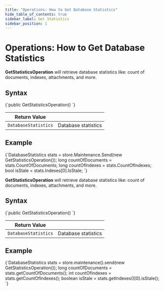 ```yaml
---
title: "Operations: How to Get Database Statistics"
hide_table_of_contents: true
sidebar_label: Get Statistics
sidebar_position: 1
---
```





# Operations: How to Get Database Statistics
<LanguageSwitcher supportedLanguages={supportedLanguages} />
<LanguageContent language="csharp">


**GetStatisticsOperation** will retrieve database statistics like: count of documents, indexes, attachments, and more.

## Syntax

<TabItem value="stats_1" label="stats_1">
<CodeBlock language="csharp">
{`public GetStatisticsOperation()
`}
</CodeBlock>
</TabItem>

| Return Value | |
| ------------- | ----- |
| `DatabaseStatistics` | Database statistics |

## Example

<TabItem value="stats_2" label="stats_2">
<CodeBlock language="csharp">
{`DatabaseStatistics stats = store.Maintenance.Send(new GetStatisticsOperation());
long countOfDocuments = stats.CountOfDocuments;
long countOfIndexes = stats.CountOfIndexes;
bool isStale = stats.Indexes[0].IsStale;
`}
</CodeBlock>
</TabItem>


</LanguageContent>
<LanguageContent language="java">


**GetStatisticsOperation** will retrieve database statistics like: count of documents, indexes, attachments, and more.

## Syntax

<TabItem value="stats_1" label="stats_1">
<CodeBlock language="java">
{`public GetStatisticsOperation()
`}
</CodeBlock>
</TabItem>

| Return Value | |
| ------------- | ----- |
| `DatabaseStatistics` | Database statistics |

## Example

<TabItem value="stats_2" label="stats_2">
<CodeBlock language="java">
{`DatabaseStatistics stats = store.maintenance().send(new GetStatisticsOperation());
long countOfDocuments = stats.getCountOfDocuments();
int countOfIndexes = stats.getCountOfIndexes();
boolean isStale = stats.getIndexes()[0].isStale();
`}
</CodeBlock>
</TabItem>


</LanguageContent>

<!---
### Operations
- [What are Operations](../../../client-api/operations/what-are-operations)
- [How to Get Collection Statistics](../../../client-api/operations/maintenance/get-collection-statistics)

### FAQ
- [Database Statistics](../../../server/administration/statistics#database-statistics)


-->